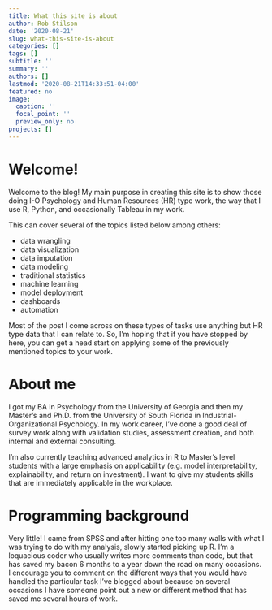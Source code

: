 ```yaml
---
title: What this site is about
author: Rob Stilson
date: '2020-08-21'
slug: what-this-site-is-about
categories: []
tags: []
subtitle: ''
summary: ''
authors: []
lastmod: '2020-08-21T14:33:51-04:00'
featured: no
image:
  caption: ''
  focal_point: ''
  preview_only: no
projects: []
---
```


# Welcome!

Welcome to the blog! My main purpose in creating this site is to show those doing I-O Psychology and Human Resources (HR) type work, the way that I use R, Python, and occasionally Tableau in my work. 

This can cover several of the topics listed below among others:

* data wrangling
* data visualization
* data imputation
* data modeling
* traditional statistics
* machine learning
* model deployment
* dashboards 
* automation

Most of the post I come across on these types of tasks use anything but HR type data that I can relate to. So, I'm hoping that if you have stopped by here, you can get a head start on applying some of the previously mentioned topics to your work.

# About me

I got my BA in Psychology from the University of Georgia and then my Master's and Ph.D. from the University of South Florida in Industrial-Organizational Psychology. In my work career, I've done a good deal of survey work along with validation studies, assessment creation, and both internal and external consulting.

I'm also currently teaching advanced analytics in R to Master's level students with a large emphasis on applicability (e.g. model interpretability, explainability, and return on investment). I want to give my students skills that are immediately applicable in the workplace.

# Programming background

Very little! I came from SPSS and after hitting one too many walls with what I was trying to do with my analysis, slowly started picking up R. I'm a loquacious coder who usually writes more comments than code, but that has saved my bacon 6 months to a year down the road on many occasions. I encourage you to comment on the different ways that you would have handled the particular task I've blogged about because on several occasions I have someone point out a new or different method that has saved me several hours of work.




